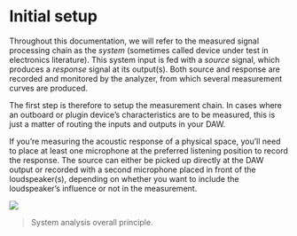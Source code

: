 # Initial setup
Throughout this documentation, we will refer to the measured signal processing chain as the <i>system</i> (sometimes called device under test in electronics literature). 
This system input is fed with a <i>source</i> signal, which produces a <i>response</i> signal at its output(s). 
Both source and response are recorded and monitored by the analyzer, from which several measurement curves are produced.

The first step is therefore to setup the measurement chain. In cases where an outboard or plugin device's characteristics are to be measured, this is just a matter of routing the inputs and outputs in your DAW.

If you're measuring the acoustic response of a physical space, you'll need to place at least one microphone at the preferred listening position to record the response. 
The source can either be picked up directly at the DAW output or recorded with a second microphone placed in front of the loudspeaker(s), depending on whether you want to include the loudspeaker's influence or not in the measurement.

![](https://media.githubusercontent.com/media/FLUX-SE/doc_images/main/Analyzer/SystemAnalysis/Principle.png)

> System analysis overall principle.
